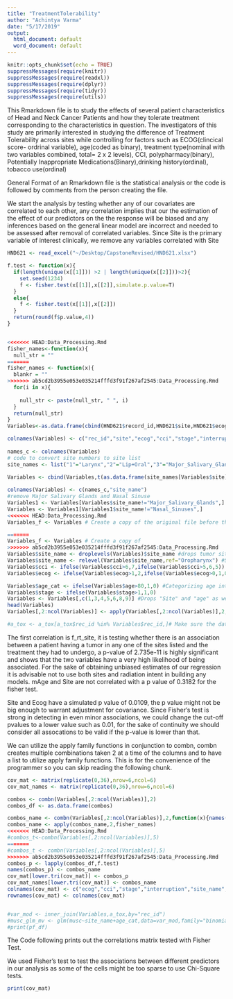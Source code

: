 ```yaml
---
title: "TreatmentTolerability"
author: "Achintya Varma"
date: "5/17/2019"
output: 
  html_document: default
  word_document: default
---
```


```r
knitr::opts_chunk$set(echo = TRUE)
suppressMessages(require(knitr))
suppressMessages(require(readxl))
suppressMessages(require(dplyr))
suppressMessages(require(tidyr))
suppressMessages(require(utils))

```

This Rmarkdown file is to study the effects of several patient characteristics of Head and Neck Cancer Patients and how they tolerate treatment corresponding to the characteristics in question. The investigators of this study are primarily interested in studying the difference of Treatment Tolerability across sites while controlling for factors such as ECOG(clincical score- ordrinal variable), age(coded as binary), treatment type(nominal with two variables combined, total= 2 x 2 levels), CCI, polypharmacy(binary), Potentially Inappropriate Medications(Binary),drinking history(ordinal), tobacco use(ordinal)

General Format of an Rmarkdown file is the statistical analysis or the code is followed by comments from the person creating the file. 

We start the analysis by testing whether any of our covariates are correlated to each other, any correlation implies that our the estimation of the effect of our predictors on the the response will be biased and any inferences based on the general linear model are incorrect and needed to be assessed after removal of correlated variables. Since Site is the primary variable of interest clinically, we remove any variables correlated with Site

```r
HND621 <- read_excel("~/Desktop/CapstoneRevised/HND621.xlsx")

f.test <- function(x){
  if(length(unique(x[[1]])) >2 | length(unique(x[[2]]))>2){
    set.seed(1234)
    f <- fisher.test(x[[1]],x[[2]],simulate.p.value=T)
  }
  else{
    f <- fisher.test(x[[1]],x[[2]])
  }
  return(round(f$p.value,4))
} 


<<<<<<< HEAD:Data_Processing.Rmd
fisher_names<-function(x){
  null_str = ""
=======
fisher_names <- function(x){
  blankr = ""
>>>>>>> ab5cd2b3955e053e035214fffd3f91f267af2545:Data_Processing.Rmd
  for(i in x){
  
    null_str <- paste(null_str, " ", i)
  }
  return(null_str)
}
Variables<-as.data.frame(cbind(HND621$record_id,HND621$site,HND621$ecog,HND621$cci_excel,HND621$stagefinal8,HND621$interruption,HND621$age_at_rt_start))

colnames(Variables) <- c("rec_id","site","ecog","cci","stage","interruption","age")
 
names_c <- colnames(Variables)
# code to convert site numbers to site list
site_names <- list("1"="Larynx","2"="Lip+Oral","3"="Major_Salivary_Glands","4"="Nasopharynx","5"="Oropharynx","6"="Hypopharynx","7"="Nasal_Sinuses")

Variables <- cbind(Variables,t(as.data.frame(site_names[Variables$site]))) #uses the list above to convert the "numeric" values of the tumor sites to character type
                 
colnames(Variables) <- c(names_c,"site_name")
#remove Major Salivary Glands and Nasal Sinuse
Variables1 <- Variables[Variables$site_name!="Major_Salivary_Glands",]
Variables <- Variables1[Variables1$site_name!="Nasal_Sinuses",]
<<<<<<< HEAD:Data_Processing.Rmd
Variables_f <- Variables # Create a copy of the original file before the next steps

=======
Variables_f <- Variables # Create a copy of 
>>>>>>> ab5cd2b3955e053e035214fffd3f91f267af2545:Data_Processing.Rmd
Variables$site_name <- droplevels(Variables)$site_name #drops tumor sites we are not interested in analyzing
Variables$site_name <- relevel(Variables$site_name,ref="Oropharynx") #Sets the reference to the biggest site in our dataset
Variables$cci <- ifelse(Variables$cci>6,7,ifelse(Variables$cci>5,6,5)) #Cci greater than 7 is counted as one category
Variables$ecog <- ifelse(Variables$ecog>1,2,ifelse(Variables$ecog>0,1,0))#Ecog higher than 2 is counted as a single score

Variables$age_cat <- ifelse(Variables$age>80,1,0) #Categorizing age into 80+ vs 70-80
Variables$stage <- ifelse(Variables$stage>1,1,0)
Variables <- Variables[,c(1,3,4,5,6,8,9)] #Drops "Site" and "age" as we are interested in categorizing age and the character values of site
head(Variables)
Variables[,2:ncol(Variables)] <- apply(Variables[,2:ncol(Variables)],2,as.character) #convert all the predictors to characters as it is helpful to have characters to conduct logistic regressions

#a_tox <- a_tox[a_tox$rec_id %in% Variables$rec_id,]# Make sure the data frame with all our response variables has the same rows as our dataframes with all the predictors, a_tox was defined in a different .r file from the same project and is in the workspace
```
The first correlation is f_rt_site, it is testing whether there is an association between a patient having a tumor in any one of the sites listed and the treatment they had to undergo, a p-value of 2.735e-11 is highly significant and shows that the two variables have a very high likelihood of being associated. For the sake of obtaining unbiased estimates of our regression it is advisable not to use both sites and radiation intent in building any models.
mAge and Site are not correlated with a p value of 0.3182 for the fisher test. 

Site and Ecog have a simulated p value of 0.0109, the p value might not be big enough to warrant adjustment for covariance. Since Fisher's test is strong in detecting in even minor associations, we could change the cut-off pvalues to a lower value such as 0.01, for the sake of continuity we should consider all assocations to be valid if the p-value is lower than that. 

We can utilize the apply family functions in conjunction to combn, combn creates multiple combinations taken 2 at a time of the columns and to have a list to utilize apply family functions. 
This is for the convenience of the programmer so you can skip reading the following chunk.
```r


cov_mat <- matrix(replicate(0,36),nrow=6,ncol=6)
cov_mat_names <- matrix(replicate(0,36),nrow=6,ncol=6)

combos <- combn(Variables[,2:ncol(Variables)],2)
combos_df <- as.data.frame(combos)

combos_name <- combn(Variables[,2:ncol(Variables)],2,function(x){names(x)})
combos_name <- apply(combos_name,2,fisher_names)
<<<<<<< HEAD:Data_Processing.Rmd
#combos_t<-combn(Variables[,2:ncol(Variables)],5)
=======
#combos_t <- combn(Variables[,2:ncol(Variables)],5)
>>>>>>> ab5cd2b3955e053e035214fffd3f91f267af2545:Data_Processing.Rmd
combos_p <- lapply(combos_df,f.test)
names(combos_p) <- combos_name
cov_mat[lower.tri(cov_mat)] <- combos_p
cov_mat_names[lower.tri(cov_mat)] <- combos_name
colnames(cov_mat) <- c("ecog","cci","stage","interruption","site_name","age_cat")
rownames(cov_mat) <- colnames(cov_mat)


#var_mod <- inner_join(Variables,a_tox,by="rec_id")
#musc_glm_mv <- glm(musc~site_name+age_cat,data=var_mod,family="binomial")
#print(pf_df)

```
The Code following prints out the correlations matrix tested with Fisher Test. 

We used Fisher's test to test the associations between different predictors in our analysis as some of the cells might be too sparse to use Chi-Square tests. 

```r
print(cov_mat)
```

